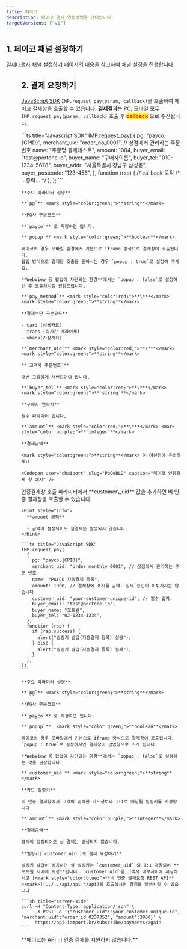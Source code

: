 ```yaml
---
title: 페이코
description: 페이코 결제 연동방법을 안내합니다.
targetVersions: ["v1"]
---
```



## 1. 페이코 채널 설정하기

[결제대행사 채널 설정하기](../../ready/readme#3-결제대행사-채널-설정하기) 페이지의 내용을 참고하여 채널 설정을 진행합니다.

<Figure src="/gitbook-assets/ko/screenshot 2022-06-01 6.25.22.png" />

## 2. 결제 요청하기

[JavaScript SDK](../../sdk/javascript-sdk-old/readme) `IMP.request_pay(param, callback)`을 호출하여
페이코 결제창을 호출할 수 있습니다. **결제결과**는 PC, 모바일 모두 `IMP.request_pay(param, callback)` 호출
후 <mark style="color:red;">**callback**</mark> 으로 수신됩니다.

<Tabs>
  <Tab title="인증결제창 요청">
    ```ts title="Javascript SDK"
    IMP.request_pay(
      {
        pg: "payco.{CPID}",
        merchant_uid: "order_no_0001", // 상점에서 관리하는 주문 번호
        name: "주문명:결제테스트",
        amount: 1004,
        buyer_email: "test@portone.io",
        buyer_name: "구매자이름",
        buyer_tel: "010-1234-5678",
        buyer_addr: "서울특별시 강남구 삼성동",
        buyer_postcode: "123-456",
      },
      function (rsp) {
        // callback 로직
        /* ...중략... */
      },
    );
    ```

    **주요 파라미터 설명**

    **`pg`** <mark style="color:green;">**string**</mark>

    **PG사 구분코드**

    **`payco`** 로 지정하면 됩니다.

    **`popup`** <mark style="color:green;">**boolean**</mark>

    페이코의 경우 모바일 환경에서 기본으로 iframe 방식으로 결제창이 호출됩니다.
    팝업 방식으로 결제창 호출을 원하시는 경우 `popup : true`로 설정해 주세요.

    **WebView 등 팝업이 차단되는 환경**에서는 `popup : false`로 설정하신 후 호출하시길 권장드립니다.

    **`pay_method`** <mark style="color:red;">**\***</mark> <mark style="color:green;">**string**</mark>

    **결제수단 구분코드**

    - card (신용카드)
    - trans (실시간 계좌이체)
    - vbank(가상계좌)

    **`merchant_uid`** <mark style="color:red;">**\***</mark> <mark style="color:green;">**string**</mark>

    **`고객사 주문번호`**

    매번 고유하게 채번되어야 합니다.

    **`buyer_tel`** <mark style="color:red;">**\***</mark> <mark style="color:green;">**`string`**</mark>

    **구매자 연락처**

    필수 파라미터 입니다.

    **`amount`** <mark style="color:red;">**\***</mark> <mark style="color:purple;">**`integer`**</mark>

    **결제금액**

    <mark style="color:green;">**string**</mark> 이 아닌점에 유의하세요

    <Codepen user="chaiport" slug="PoQebLQ" caption="페이코 인증결제 창 예시" />
  </Tab>

  <Tab title="정기 결제창 요청">
    인증결제창 호출 파라미터에서 **customer\_uid** 값을 추가하면 비 인증 결제창을 호출할 수 있습니다.

    <Hint style="info">
      **amount 금액**

      - 금액이 설정되어도 실결제는 발생되지 않습니다.
    </Hint>

    ```ts title="JavaScript SDK"
    IMP.request_pay(
      {
        pg: "payco.{CPID}",
        merchant_uid: "order_monthly_0001", // 상점에서 관리하는 주문 번호
        name: "PAYCO 자동결제 등록",
        amount: 1000, // 결제창에 표시될 금액. 실제 승인이 이뤄지지는 않습니다.
        customer_uid: "your-customer-unique-id", // 필수 입력.
        buyer_email: "test@portone.io",
        buyer_name: "포트원",
        buyer_tel: "02-1234-1234",
      },
      function (rsp) {
        if (rsp.success) {
          alert("빌링키 발급(자동결제 등록) 성공");
        } else {
          alert("빌링키 발급(자동결제 등록) 실패");
        }
      },
    );
    ```

    **주요 파라미터 설명**

    **`pg`** <mark style="color:green;">**string**</mark>

    **PG사 구분코드**

    **`payco`** 로 지정하면 됩니다.

    **`popup`**  <mark style="color:green;">**boolean**</mark>

    페이코의 경우 모바일에서 기본으로 iframe 방식으로 결제창이 호출됩니다. `popup : true`로 설정하시면 결제창이 팝업창으로 뜨게 됩니다.

    **WebView 등 팝업이 차단되는 환경**에서는 `popup : false`로 설정하는 것을 권장합니다.

    **`customer_uid`** <mark style="color:green;">**string**</mark>

    **카드 빌링키**

    비 인증 결제창에서 고객이 입력한 카드정보와 1:1로 매칭될 빌링키를 지정합니다.

    **`amount`** <mark style="color:purple;">**Integer**</mark>

    **결제금액**

    금액이 설정되어도 실 결제는 발생되지 않습니다.

    **빌링키(`customer_uid`)로 결제 요청하기**

    빌링키 발급이 성공하면 실 빌링키는 `customer_uid` 와 1:1 매칭되어 **포트원 서버에 저장**됩니다. `customer_uid`를 고객사 내부서버에 저장하시고 [<mark style="color:blue;">**비 인증 결제요청 REST API**</mark>](../../api/api-4/api)를 호출하시면 결제를 발생시킬 수 있습니다.

    ```sh title="server-side"
    curl -H "Content-Type: application/json" \
         -X POST -d '{"customer_uid":"your-customer-unique-id", "merchant_uid":"order_id_8237352", "amount":3000}' \
         https://api.iamport.kr/subscribe/payments/again
    ```
  </Tab>

  <Tab title="정기결제 API 방식">
    **페이코는 API 비 인증 결제를 지원하지 않습니다.**
  </Tab>
</Tabs>
